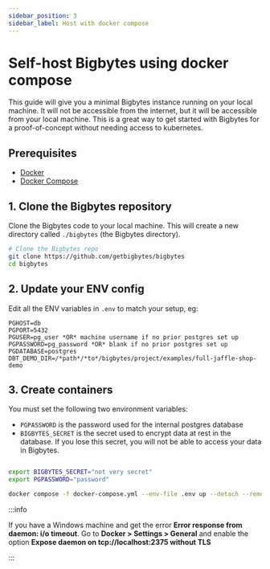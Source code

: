 ```yaml
---
sidebar_position: 3
sidebar_label: Host with docker compose
---
```


# Self-host Bigbytes using docker compose

This guide will give you a minimal Bigbytes instance running on your local machine. It will not be accessible from
the internet, but it will be accessible from your local machine. This is a great way to get started with Bigbytes
for a proof-of-concept without needing access to kubernetes.

## Prerequisites

- [Docker](https://docs.docker.com/get-docker/)
- [Docker Compose](https://docs.docker.com/compose/install/)

## 1. Clone the Bigbytes repository

Clone the Bigbytes code to your local machine. This will create a new directory called `./bigbytes` (the Bigbytes directory).

```bash
# Clone the Bigbytes repo
git clone https://github.com/getbigbytes/bigbytes
cd bigbytes
```

## 2. Update your ENV config

Edit all the ENV variables in `.env` to match your setup, eg:

```
PGHOST=db
PGPORT=5432
PGUSER=pg_user *OR* machine username if no prior postgres set up
PGPASSWORD=pg_password *OR* blank if no prior postgres set up
PGDATABASE=postgres
DBT_DEMO_DIR=/*path*/*to*/bigbytes/project/examples/full-jaffle-shop-demo
```

## 3. Create containers

You must set the following two environment variables:

- `PGPASSWORD` is the password used for the internal postgres database
- `BIGBYTES_SECRET` is the secret used to encrypt data at rest in the database. If you lose this secret, you will not be able to access your data in Bigbytes.

```bash

export BIGBYTES_SECRET="not very secret"
export PGPASSWORD="password"

docker compose -f docker-compose.yml --env-file .env up --detach --remove-orphans
```

:::info

If you have a Windows machine and get the error **Error response from daemon: i/o timeout**.
Go to **Docker > Settings > General** and enable the option **Expose daemon on tcp://localhost:2375 without TLS**

:::
